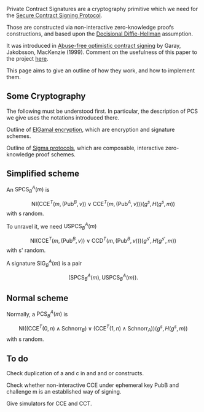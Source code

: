Private Contract Signatures are a cryptography primitive which we need for the [[Secure Contract Signing Protocol]].

Those are constructed via non-interactive zero-knowledge proofs constructions, and based upon the [http://en.wikipedia.org/wiki/Decisional_Diffie%E2%80%93Hellman_assumption Decisional Diffie-Hellman] assumption.

It was introduced in [http://citeseerx.ist.psu.edu/viewdoc/summary?doi=10.1.1.118.4142 Abuse-free optimistic contract signing] by Garay, Jakobsson, MacKenzie (1999).
Comment on the usefulness of this paper to the project [[GarayJakobssonMackenzie|here]]. 

This page aims to give an outline of how they work, and how to implement them.

== Some Cryptography ==

The following must be understood first. In particular, the description of PCS we give uses the notations introduced there.

Outline of [[ElGamalSchnorr|ElGamal encryption]], which are encryption and signature schemes.

Outline of [[Sigma_Protocols|Sigma protocols]], which are composable, interactive zero-knowledge proof schemes.

== Simplified scheme ==



An <math>\textrm{SPCS}_B^A(m)</math> is
:<math>\textrm{NI}\left(\textrm{CCE}^T(m,(\textrm{Pub}^B,v))\vee\textrm{CCE}^T(m,(\textrm{Pub}^A,v))\right)(g^s,H(g^s,m))
</math>
with s random.

To unravel it, we need <math>\textrm{USPCS}_B^A(m)</math>
:<math>\textrm{NI}\left(\textrm{CCE}^T(m,(\textrm{Pub}^B,v))\vee\textrm{CCD}^T(m,(\textrm{Pub}^B,v))\right)(g^{s'},H(g^{s'},m))
</math>
with s' random.

A signature <math>\textrm{SIG}_B^A(m)</math> is a pair
:<math> \left(\textrm{SPCS}_B^A(m), \textrm{USPCS}_B^A(m)\right).
</math>

== Normal scheme ==

Normally, a <math>\textrm{PCS}_B^A(m)</math> is
:<math>\textrm{NI}\left((\textrm{CCE}^T(0,n)\wedge\textrm{Schnorr}_B)\vee(\textrm{CCE}^T(1,n)\wedge\textrm{Schnorr}_A)\right)(g^s,H(g^s,m))</math>
with s random.

== To do ==

Check duplication of a and c in and and or constructs.

Check whether non-interactive CCE under ephemeral key PubB and challenge m is an established way of signing.

Give simulators for CCE and CCT.